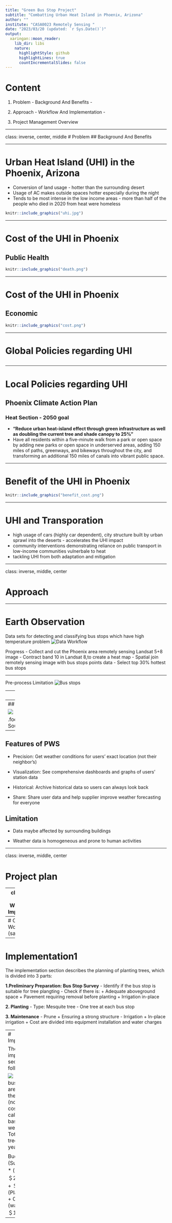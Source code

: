 ```yaml
---
title: "Green Bus Stop Project"
subtitle: "Combatting Urban Heat Island in Phoenix, Arizona"
author: ""
institute: "CASA0023 Remotely Sensing "
date: "2023/03/20 (updated: `r Sys.Date()`)"
output:
  xaringan::moon_reader:
    lib_dir: libs
    nature:
      highlightStyle: github
      highlightLines: true
      countIncrementalSlides: false
---
```

# Content

1. Problem - Background And Benefits -

2. Approach - Workflow And Implementation - 

3. Project Management Overview

---

class: inverse, center, middle
# Problem 
## Background And Benefits

---

# Urban Heat Island (UHI) in the Phoenix, Arizona

- Conversion of land usage - hotter than the surrounding desert
- Usage of AC makes outside spaces hotter especially during the night
- Tends to be most intense in the low income areas - more than half of the people who died in 2020 from heat were homeless

```r
knitr::include_graphics("uhi.jpg")
```
---

# Cost of the UHI in Phoenix

## Public Health

```r
knitr::include_graphics("death.png")
```

---

# Cost of the UHI in Phoenix

## Economic

```r
knitr::include_graphics("cost.png")
```

---

# Global Policies regarding UHI

## 

---

# Local Policies regarding UHI 

## Phoenix Climate Action Plan

### Heat Section - 2050 goal

- **"Reduce urban heat-island effect through green infrastructure as well as doubling the current tree and shade canopy to 25%"**
- Have all residents within a five-minute walk from a park or open space by adding new parks or open space in underserved areas,
adding 150 miles of paths, greenways, and bikeways throughout the city, and transforming an additional 150 miles of canals into vibrant public space.

---

# Benefit of the UHI in Phoenix 

```r
knitr::include_graphics("benefit_cost.png")
```

---

# UHI and Transporation 

- high usage of cars (highly car dependent), city structure built by urban sprawl into the deserts - accelerates the UHI impact 
- community interventions demonstrating reliance on public transport in low-income communities vulnerbale to heat 
- tackling UHI from both adaptation and mitigation 


---

class: inverse, middle, center

# Approach

---

# Earth Observation 

Data sets for detecting and classifying bus stops which have high temperature problem
![Data Workflow](image/Mindmap.jpg)

Progress
- Collect and cut the Phoenix area remotely sensing Landsat 5+8 image
- Contract band 10 in Landsat 8,to create a heat map
- Spatial join remotely sensing image with bus stops points data
- Select top 30% hottest bus stops


---

Pre-process Limitation
![Bus stops](image/bus_station.png)

---
class: middle, center

## Monitor and Evaluation

---
## Personal Weather Station(PWS)

![](https://www.wunderground.com/static/i/PWSassets/overview1.png)

.footnote[ *PWS Work Process.Image Source:[https://www.wunderground.com/pws/overview](https://www.wunderground.com/pws/overview)]

---
## Features of PWS

- Precision: Get weather conditions for users' exact location (not their neighbor’s)

- Visualization: See comprehensive dashboards and graphs of users' station data

- Historical: Archive  historical data so users can always look back

- Share: Share user data and help supplier improve weather forecasting for everyone

## Limitation

- Data maybe affected by surrounding buildings

- Weather data is homogeneous and prone to human activities

---

class: inverse, middle, center

# Project plan

---
class: center, middle
# Workflow And Implementation
---
# Overall Workflow
(sample)
![](sample.png)
---
# Implementation1

The implementation section describes the planning of planting trees, which is divided into 3 parts:

**1.Preliminary Preparation: Bus Stop Survey**
- Identify if the bus stop is suitable for tree plangting
- Check if there is:
  + Adequate aboveground space
  + Pavement requiring removal before planting
  + Irrigation in-place

**2. Planting**
- Type: Mesquite tree
- One tree at each bus stop

**3. Maintenance**
- Prune
  + Ensuring a strong structure
- Irrigation
  + In-place irrigation
  + Cost are divided into equipment installation and water charges
  
---
# Implementation2

The budget of implementation section is as the following:

![](Implementation_cost.png)
- Select the bus stops that are not built on the pavement (no removal cost)
- The calculation is based on 52 weeks a year
- Totally 300 trees and 3 years

Budget  = ＄500 (Survey) + 300 * (＄65 (tree) + ＄250 (pruning) + ＄250 (Planting Hole) + 0.30*52*3 (water) )= ＄184,040
---







